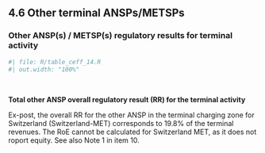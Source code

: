 ## 4.6 Other terminal ANSPs/METSPs {.unnumbered}
### Other ANSP(s) / METSP(s) regulatory results for terminal activity

```{r}
#| file: R/table_ceff_14.R
#| out.width: "100%"
```
<br>

<p style = "margin-bottom: 0px;">**Total other ANSP overall regulatory result (RR) for the terminal activity**</p>
Ex-post, the overall RR for the other ANSP in the terminal charging zone for Switzerland (Switzerland-MET) corresponds to 19.8% of the terminal revenues. The RoE cannot be calculated for Switzerland MET, as it does not roport equity. See also Note 1 in item 10.